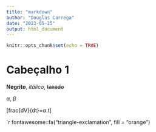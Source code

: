 ```yaml
---
title: "markdown"
author: "Douglas Carrega"
date: "2023-05-25"
output: html_document
---
```


```r
knitr::opts_chunk$set(echo = TRUE)
```

# Cabeçalho 1

**Negrito**, *itálico*, ~~taxado~~

$\alpha$, $\beta$

\[frac{dV}{dt}=$\alpha$.t]

`r fontawesome::fa("triangle-exclamation", fill = "orange")
